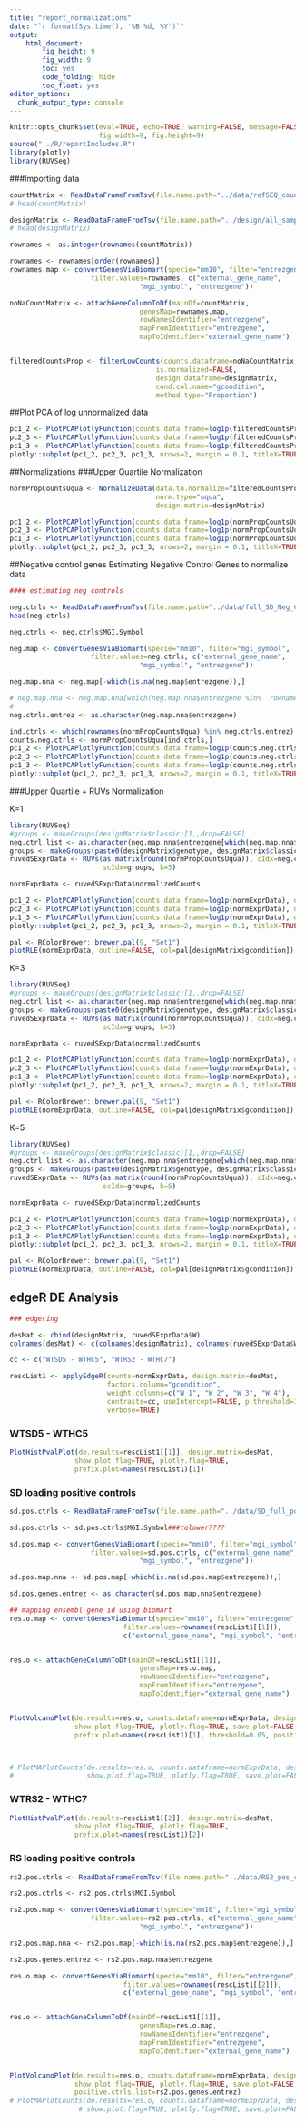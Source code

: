 ```yaml
---
title: "report_normalizations"
date: "`r format(Sys.time(), '%B %d, %Y')`"
output: 
    html_document:
        fig_height: 9
        fig_width: 9
        toc: yes
        code_folding: hide
        toc_float: yes
editor_options: 
  chunk_output_type: console
---
```


```r
knitr::opts_chunk$set(eval=TRUE, echo=TRUE, warning=FALSE, message=FALSE,
                      fig.width=9, fig.height=9)
source("../R/reportIncludes.R")
library(plotly)
library(RUVSeq)
```
###Importing data
```r
countMatrix <- ReadDataFrameFromTsv(file.name.path="../data/refSEQ_countMatrix.txt")
# head(countMatrix)

designMatrix <- ReadDataFrameFromTsv(file.name.path="../design/all_samples_short_names.tsv.csv")
# head(designMatrix)

rownames <- as.integer(rownames(countMatrix))

rownames <- rownames[order(rownames)]
rownames.map <- convertGenesViaBiomart(specie="mm10", filter="entrezgene",
                    filter.values=rownames, c("external_gene_name",
                                "mgi_symbol", "entrezgene"))

noNaCountMatrix <- attachGeneColumnToDf(mainDf=countMatrix,
                                genesMap=rownames.map,
                                rowNamesIdentifier="entrezgene",
                                mapFromIdentifier="entrezgene",
                                mapToIdentifier="external_gene_name")


filteredCountsProp <- filterLowCounts(counts.dataframe=noNaCountMatrix, 
                                    is.normalized=FALSE,
                                    design.dataframe=designMatrix,
                                    cond.col.name="gcondition",
                                    method.type="Proportion")
```


##Plot PCA of log unnormalized data
```r

pc1_2 <- PlotPCAPlotlyFunction(counts.data.frame=log1p(filteredCountsProp), design.matrix=designMatrix, shapeColname="classic", colorColname="gcondition", xPCA="PC1", yPCA="PC2", plotly.flag=TRUE, show.plot.flag=FALSE, prefix.plot="Prop-Un-Norm")
pc2_3 <- PlotPCAPlotlyFunction(counts.data.frame=log1p(filteredCountsProp), design.matrix=designMatrix, shapeColname="classic", colorColname="gcondition", xPCA="PC2", yPCA="PC3", plotly.flag=TRUE, show.plot.flag=FALSE, prefix.plot="Prop-Un-Norm")
pc1_3 <- PlotPCAPlotlyFunction(counts.data.frame=log1p(filteredCountsProp), design.matrix=designMatrix, shapeColname="classic", colorColname="gcondition", xPCA="PC1", yPCA="PC3", plotly.flag=TRUE, show.plot.flag=FALSE, prefix.plot="Prop-Un-Norm")
plotly::subplot(pc1_2, pc2_3, pc1_3, nrows=2, margin = 0.1, titleX=TRUE, titleY=TRUE)
```



##Normalizations
###Upper Quartile Normalization
```r

normPropCountsUqua <- NormalizeData(data.to.normalize=filteredCountsProp, 
                                    norm.type="uqua", 
                                    design.matrix=designMatrix)

pc1_2 <- PlotPCAPlotlyFunction(counts.data.frame=log1p(normPropCountsUqua), design.matrix=designMatrix, shapeColname="classic", colorColname="gcondition", xPCA="PC1", yPCA="PC2", plotly.flag=TRUE, show.plot.flag=FALSE, prefix.plot="UQUA-Norm")
pc2_3 <- PlotPCAPlotlyFunction(counts.data.frame=log1p(normPropCountsUqua), design.matrix=designMatrix, shapeColname="classic", colorColname="gcondition", xPCA="PC2", yPCA="PC3", plotly.flag=TRUE, show.plot.flag=FALSE, prefix.plot="UQUA-Norm")
pc1_3 <- PlotPCAPlotlyFunction(counts.data.frame=log1p(normPropCountsUqua), design.matrix=designMatrix, shapeColname="classic", colorColname="gcondition", xPCA="PC1", yPCA="PC3", plotly.flag=TRUE, show.plot.flag=FALSE, prefix.plot="UQUA-Norm")
plotly::subplot(pc1_2, pc2_3, pc1_3, nrows=2, margin = 0.1, titleX=TRUE, titleY=TRUE)
```


##Negative control genes
Estimating Negative Control Genes to normalize data
```r
#### estimating neg controls

neg.ctrls <- ReadDataFrameFromTsv(file.name.path="../data/full_SD_Neg_Control_genes_BMC_genomics.csv", row.names.col=NULL)
head(neg.ctrls)

neg.ctrls <- neg.ctrls$MGI.Symbol

neg.map <- convertGenesViaBiomart(specie="mm10", filter="mgi_symbol",
                    filter.values=neg.ctrls, c("external_gene_name",
                                "mgi_symbol", "entrezgene"))

neg.map.nna <- neg.map[-which(is.na(neg.map$entrezgene)),]

# neg.map.nna <- neg.map.nna[which(neg.map.nna$entrezgene %in%  rownames(normPropCountsUqua)),]
# 
neg.ctrls.entrez <- as.character(neg.map.nna$entrezgene)

ind.ctrls <- which(rownames(normPropCountsUqua) %in% neg.ctrls.entrez)
counts.neg.ctrls <- normPropCountsUqua[ind.ctrls,]
pc1_2 <- PlotPCAPlotlyFunction(counts.data.frame=log1p(counts.neg.ctrls), design.matrix=designMatrix, shapeColname="classic", colorColname="gcondition", xPCA="PC1", yPCA="PC2", plotly.flag=TRUE, show.plot.flag=FALSE, prefix.plot="UQUA-Norm")
pc2_3 <- PlotPCAPlotlyFunction(counts.data.frame=log1p(counts.neg.ctrls), design.matrix=designMatrix, shapeColname="classic", colorColname="gcondition", xPCA="PC2", yPCA="PC3", plotly.flag=TRUE, show.plot.flag=FALSE, prefix.plot="UQUA-Norm")
pc1_3 <- PlotPCAPlotlyFunction(counts.data.frame=log1p(counts.neg.ctrls), design.matrix=designMatrix, shapeColname="classic", colorColname="gcondition", xPCA="PC1", yPCA="PC3", plotly.flag=TRUE, show.plot.flag=FALSE, prefix.plot="UQUA-Norm")
plotly::subplot(pc1_2, pc2_3, pc1_3, nrows=2, margin = 0.1, titleX=TRUE, titleY=TRUE)


```


###Upper Quartile + RUVs Normalization

K=1
```r
library(RUVSeq)
#groups <- makeGroups(designMatrix$classic)[1,,drop=FALSE]
neg.ctrl.list <- as.character(neg.map.nna$entrezgene[which(neg.map.nna$entrezgene %in% rownames(normPropCountsUqua))])
groups <- makeGroups(paste0(designMatrix$genotype, designMatrix$classic))[c(1, 3),]
ruvedSExprData <- RUVs(as.matrix(round(normPropCountsUqua)), cIdx=neg.ctrl.list,
                       scIdx=groups, k=5)

normExprData <- ruvedSExprData$normalizedCounts

pc1_2 <- PlotPCAPlotlyFunction(counts.data.frame=log1p(normExprData), design.matrix=designMatrix, shapeColname="classic", colorColname="gcondition", xPCA="PC1", yPCA="PC2", plotly.flag=TRUE, show.plot.flag=FALSE, prefix.plot="UQUA+RUV-Norm")
pc2_3 <- PlotPCAPlotlyFunction(counts.data.frame=log1p(normExprData), design.matrix=designMatrix, shapeColname="classic", colorColname="gcondition", xPCA="PC2", yPCA="PC3", plotly.flag=TRUE, show.plot.flag=FALSE, prefix.plot="UQUA+RUV-Norm")
pc1_3 <- PlotPCAPlotlyFunction(counts.data.frame=log1p(normExprData), design.matrix=designMatrix, shapeColname="classic", colorColname="gcondition", xPCA="PC1", yPCA="PC3", plotly.flag=TRUE, show.plot.flag=FALSE, prefix.plot="UQUA+RUV-Norm")
plotly::subplot(pc1_2, pc2_3, pc1_3, nrows=2, margin = 0.1, titleX=TRUE, titleY=TRUE)

pal <- RColorBrewer::brewer.pal(9, "Set1")
plotRLE(normExprData, outline=FALSE, col=pal[designMatrix$gcondition])
```

K=3
```r
library(RUVSeq)
#groups <- makeGroups(designMatrix$classic)[1,,drop=FALSE]
neg.ctrl.list <- as.character(neg.map.nna$entrezgene[which(neg.map.nna$entrezgene %in% rownames(normPropCountsUqua))])
groups <- makeGroups(paste0(designMatrix$genotype, designMatrix$classic))[c(1, 3),]
ruvedSExprData <- RUVs(as.matrix(round(normPropCountsUqua)), cIdx=neg.ctrl.list,
                       scIdx=groups, k=3)

normExprData <- ruvedSExprData$normalizedCounts

pc1_2 <- PlotPCAPlotlyFunction(counts.data.frame=log1p(normExprData), design.matrix=designMatrix, shapeColname="classic", colorColname="gcondition", xPCA="PC1", yPCA="PC2", plotly.flag=TRUE, show.plot.flag=FALSE, prefix.plot="UQUA+RUV-Norm")
pc2_3 <- PlotPCAPlotlyFunction(counts.data.frame=log1p(normExprData), design.matrix=designMatrix, shapeColname="classic", colorColname="gcondition", xPCA="PC2", yPCA="PC3", plotly.flag=TRUE, show.plot.flag=FALSE, prefix.plot="UQUA+RUV-Norm")
pc1_3 <- PlotPCAPlotlyFunction(counts.data.frame=log1p(normExprData), design.matrix=designMatrix, shapeColname="classic", colorColname="gcondition", xPCA="PC1", yPCA="PC3", plotly.flag=TRUE, show.plot.flag=FALSE, prefix.plot="UQUA+RUV-Norm")
plotly::subplot(pc1_2, pc2_3, pc1_3, nrows=2, margin = 0.1, titleX=TRUE, titleY=TRUE)

pal <- RColorBrewer::brewer.pal(9, "Set1")
plotRLE(normExprData, outline=FALSE, col=pal[designMatrix$gcondition])
```

K=5
```r
library(RUVSeq)
#groups <- makeGroups(designMatrix$classic)[1,,drop=FALSE]
neg.ctrl.list <- as.character(neg.map.nna$entrezgene[which(neg.map.nna$entrezgene %in% rownames(normPropCountsUqua))])
groups <- makeGroups(paste0(designMatrix$genotype, designMatrix$classic))[c(1, 3),]
ruvedSExprData <- RUVs(as.matrix(round(normPropCountsUqua)), cIdx=neg.ctrl.list,
                       scIdx=groups, k=5)

normExprData <- ruvedSExprData$normalizedCounts

pc1_2 <- PlotPCAPlotlyFunction(counts.data.frame=log1p(normExprData), design.matrix=designMatrix, shapeColname="classic", colorColname="gcondition", xPCA="PC1", yPCA="PC2", plotly.flag=TRUE, show.plot.flag=FALSE, prefix.plot="UQUA+RUV-Norm")
pc2_3 <- PlotPCAPlotlyFunction(counts.data.frame=log1p(normExprData), design.matrix=designMatrix, shapeColname="classic", colorColname="gcondition", xPCA="PC2", yPCA="PC3", plotly.flag=TRUE, show.plot.flag=FALSE, prefix.plot="UQUA+RUV-Norm")
pc1_3 <- PlotPCAPlotlyFunction(counts.data.frame=log1p(normExprData), design.matrix=designMatrix, shapeColname="classic", colorColname="gcondition", xPCA="PC1", yPCA="PC3", plotly.flag=TRUE, show.plot.flag=FALSE, prefix.plot="UQUA+RUV-Norm")
plotly::subplot(pc1_2, pc2_3, pc1_3, nrows=2, margin = 0.1, titleX=TRUE, titleY=TRUE)

pal <- RColorBrewer::brewer.pal(9, "Set1")
plotRLE(normExprData, outline=FALSE, col=pal[designMatrix$gcondition])
```

## edgeR DE Analysis

```r
### edgering

desMat <- cbind(designMatrix, ruvedSExprData$W)
colnames(desMat) <- c(colnames(designMatrix), colnames(ruvedSExprData$W))

cc <- c("WTSD5 - WTHC5", "WTRS2 - WTHC7")

rescList1 <- applyEdgeR(counts=normExprData, design.matrix=desMat,
                        factors.column="gcondition", 
                        weight.columns=c("W_1", "W_2", "W_3", "W_4"),
                        contrasts=cc, useIntercept=FALSE, p.threshold=1,
                        verbose=TRUE)
```

### WTSD5 - WTHC5
```r
PlotHistPvalPlot(de.results=rescList1[[1]], design.matrix=desMat, 
                show.plot.flag=TRUE, plotly.flag=TRUE, 
                prefix.plot=names(rescList1)[1])
```


### SD loading positive controls
```r
sd.pos.ctrls <- ReadDataFrameFromTsv(file.name.path="../data/SD_full_pos_control_genes_BMC_genomics.csv")

sd.pos.ctrls <- sd.pos.ctrls$MGI.Symbol###tolower????

sd.pos.map <- convertGenesViaBiomart(specie="mm10", filter="mgi_symbol",
                    filter.values=sd.pos.ctrls, c("external_gene_name",
                                "mgi_symbol", "entrezgene"))

sd.pos.map.nna <- sd.pos.map[-which(is.na(sd.pos.map$entrezgene)),]

sd.pos.genes.entrez <- as.character(sd.pos.map.nna$entrezgene)


```

```r
## mapping ensembl gene id using biomart
res.o.map <- convertGenesViaBiomart(specie="mm10", filter="entrezgene",
                            filter.values=rownames(rescList1[[1]]), 
                            c("external_gene_name", "mgi_symbol", "entrezgene"))


res.o <- attachGeneColumnToDf(mainDf=rescList1[[1]],
                                genesMap=res.o.map,
                                rowNamesIdentifier="entrezgene",
                                mapFromIdentifier="entrezgene",
                                mapToIdentifier="external_gene_name")


PlotVolcanoPlot(de.results=res.o, counts.dataframe=normExprData, design.matrix=desMat,
                show.plot.flag=TRUE, plotly.flag=TRUE, save.plot=FALSE, 
                prefix.plot=names(rescList1)[1], threshold=0.05, positive.ctrls.list=sd.pos.genes.entrez)



# PlotMAPlotCounts(de.results=res.o, counts.dataframe=normExprData, design.matrix=desMat,
#                  show.plot.flag=TRUE, plotly.flag=TRUE, save.plot=FALSE, prefix.plot=names(rescList1)[1], threshold=0.05)

```

### WTRS2 - WTHC7
```r
PlotHistPvalPlot(de.results=rescList1[[2]], design.matrix=desMat, 
                show.plot.flag=TRUE, plotly.flag=TRUE, 
                prefix.plot=names(rescList1)[2])
```

### RS loading positive controls
```r
rs2.pos.ctrls <- ReadDataFrameFromTsv(file.name.path="../data/RS2_pos_control_genes_BMC_genomics.csv")

rs2.pos.ctrls <- rs2.pos.ctrls$MGI.Symbol

rs2.pos.map <- convertGenesViaBiomart(specie="mm10", filter="mgi_symbol",
                    filter.values=rs2.pos.ctrls, c("external_gene_name",
                                "mgi_symbol", "entrezgene"))

rs2.pos.map.nna <- rs2.pos.map[-which(is.na(rs2.pos.map$entrezgene)),]

rs2.pos.genes.entrez <- rs2.pos.map.nna$entrezgene


```

```r
res.o.map <- convertGenesViaBiomart(specie="mm10", filter="entrezgene",
                            filter.values=rownames(rescList1[[2]]), 
                            c("external_gene_name", "mgi_symbol", "entrezgene"))


res.o <- attachGeneColumnToDf(mainDf=rescList1[[1]],
                                genesMap=res.o.map,
                                rowNamesIdentifier="entrezgene",
                                mapFromIdentifier="entrezgene",
                                mapToIdentifier="external_gene_name")


PlotVolcanoPlot(de.results=res.o, counts.dataframe=normExprData, design.matrix=desMat,
                show.plot.flag=TRUE, plotly.flag=TRUE, save.plot=FALSE, prefix.plot=names(rescList1)[2], threshold=0.05, 
                positive.ctrls.list=rs2.pos.genes.entrez)
# PlotMAPlotCounts(de.results=res.o, counts.dataframe=normExprData, design.matrix=desMat,
                 # show.plot.flag=TRUE, plotly.flag=TRUE, save.plot=FALSE, prefix.plot=names(rescList1)[2], threshold=0.05)
```




